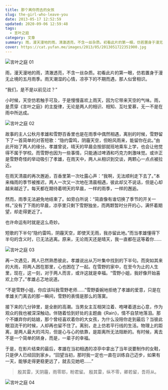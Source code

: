 ```yaml
---
title: 那个离你而去的女孩
slug: the-girl-who-leave-you
date: 2013-05-17 12:52:59
updated: 2020-09-06 12:59:48
tags:
  - 言叶之庭
category: 文章
summary: 雨，漫天漫地的雨，清澈透亮，不含一丝杂质。初看此片的第一眼，仿若置身于漫无止境的五月雨季。雨天潮湿的心情，凉亭下的不期而遇，那人似曾相识。
cover: https://cat.yufan.me/images/2013/05/2013051722351900.jpg
---
```


![言叶之庭 01](https://cat.yufan.me/images/2013/05/2013051722363500.jpg)

<MusicPlayer netease={1950516520} />

雨，漫天漫地的雨，清澈透亮，不含一丝杂质。初看此片的第一眼，仿若置身于漫无止境的五月雨季。雨天潮湿的心情，凉亭下的不期而遇，那人似曾相识。

“我们，是不是以前见过？”

小时候，天空仿若触手可及，于是慢慢喜欢上雨天，因为它带来天空的气味。雨，是贯穿《言叶之庭》的主旋律，无论是两人的相识、相知、互吐爱慕，无一不是在雨中所达成。

![言叶之庭 02](https://cat.yufan.me/images/2013/05/2013051722381700.jpg)

故事的主人公秋月孝雄和雪野百香里也是在雨季中偶然相遇，离别的时候，雪野留下了一首简单的对答短歌：“隐约雷鸣，阴霾天空，但盼风雨来，能留你在此。”由此开始了两人的缘分。孝雄曾说，晴天的早晨会按部就班地乘车上学，也会让他觉得不属于学校。而雪野也因为一些事情，只能通过啤酒和巧克力刺激味觉。或许正是雪野奇怪的举动吸引了孝雄，在雨天中，两人从相识到交谈，两颗心一点点被拉近。

在雨天清晨的再次邂逅，百香里第一次吐露心声：“我啊，无法顺利走下去了。”本来梅雨的季节被推迟，两人一次又一次地在清晨相遇，彼此却又不说话，但是心却越来越近了。每天都在期待着明天的早晨，一样的雨季，一样的邂逅。

然而，雨季无法避免地结束了。如旁白所说：“简直像有谁切换了季节的开关一样。”没有了下雨的早晨，凉亭里只剩下雪野独坐，而两颗暂时分开的心，满怀着期望，却走得更近了。

也许命运有时就是这么奇妙。

短歌的下半句“隐约雷鸣，阴霾天空，即使天无雨，我亦留此地。”而当孝雄懂得下半句的含义时，已无法逃离。原来，无论雨天还是晴天，我一直都在这等着你……

![言叶之庭 03](https://cat.yufan.me/images/2013/05/2013051722382300.jpg)

再一次遇见，两人已然熟悉彼此，孝雄说出从万叶集中找到的下半句。而突如其来的大雨，将两人困在那里，心也困在了一起。在雪野的家中，在至今为止的人生里，现在，这一刻，对于两人而言，或许这就是幸福。“雪野小姐，我好像开始喜欢上你了。”孝雄忐忑地说道。

“不是雪野小姐，你应该叫我雪野老师……”雪野委婉地拒绝了孝雄的爱意，只是在孝雄关门离去的那一瞬间，雪野的表情是那么的落寞。

接下来的几分钟里，是全剧的高潮。当男女主互相哭泣着、咆哮着道出心意，作为观众的我也被深深触动。伴随着恰到好处的主题曲《Rain》，情不自禁地落泪。那个不嫌弃你的姑娘，那个曾经喜欢着你的大女孩，为什么没陪你走到最后？当彼此眼泪流干的时候，人却再也留不住了。离别，走上仿若平行线的生活。物理上的距离，是两人最大的鸿沟，但是心与心的依靠，是距离所无法阻断的。有时候，离去不是一个简单的转身，而是，一辈子的幸福。

于是，在影片结束的最后，孝雄在当初相遇的凉亭中拿出了当年说要制作的女鞋，只是伊人已经回到家乡。“回望当初，那时我一定也一直在训练自己迈步，如果有一天，能够走得更稳更远了，就去见她吧……”

> 殷其雷，天阴霾，雨零耶，盼君留。
> 殷其雷，纵不零，卿若留，吾将从。

![言叶之庭 04](https://cat.yufan.me/images/2013/05/2013051722382500.jpg)
